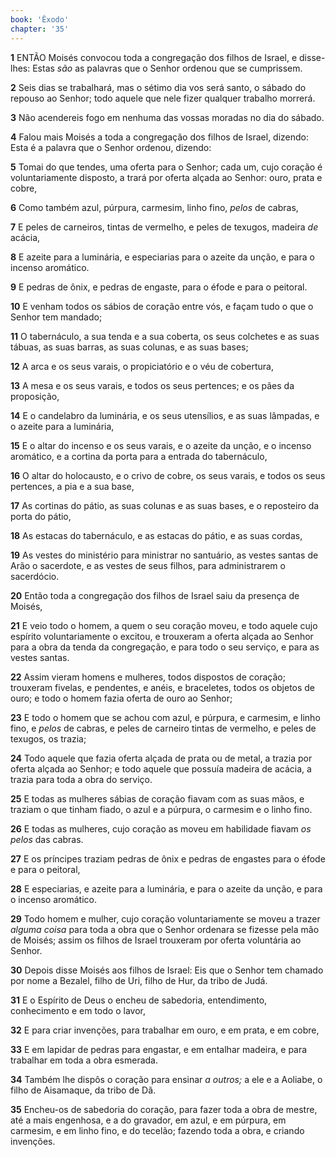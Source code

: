 ```yaml
---
book: 'Êxodo'
chapter: '35'
---
```


**1** ENTÃO Moisés convocou toda a congregação dos filhos de Israel, e disse-lhes: Estas _são_ as palavras que o Senhor ordenou que se cumprissem.

**2** Seis dias se trabalhará, mas o sétimo dia vos será santo, o sábado do repouso ao Senhor; todo aquele que nele fizer qualquer trabalho morrerá.

**3** Não acendereis fogo em nenhuma das vossas moradas no dia do sábado.

**4** Falou mais Moisés a toda a congregação dos filhos de Israel, dizendo: Esta é a palavra que o Senhor ordenou, dizendo:

**5** Tomai do que tendes, uma oferta para o Senhor; cada um, cujo coração é voluntariamente disposto, a trará por oferta alçada ao Senhor: ouro, prata e cobre,

**6** Como também azul, púrpura, carmesim, linho fino, _pelos_ de cabras,

**7** E peles de carneiros, tintas de vermelho, e peles de texugos, madeira _de_ acácia,

**8** E azeite para a luminária, e especiarias para o azeite da unção, e para o incenso aromático.

**9** E pedras de ônix, e pedras de engaste, para o éfode e para o peitoral.

**10** E venham todos os sábios de coração entre vós, e façam tudo o que o Senhor tem mandado;

**11** O tabernáculo, a sua tenda e a sua coberta, os seus colchetes e as suas tábuas, as suas barras, as suas colunas, e as suas bases;

**12** A arca e os seus varais, o propiciatório e o véu de cobertura,

**13** A mesa e os seus varais, e todos os seus pertences; e os pães da proposição,

**14** E o candelabro da luminária, e os seus utensílios, e as suas lâmpadas, e o azeite para a luminária,

**15** E o altar do incenso e os seus varais, e o azeite da unção, e o incenso aromático, e a cortina da porta para a entrada do tabernáculo,

**16** O altar do holocausto, e o crivo de cobre, os seus varais, e todos os seus pertences, a pia e a sua base,

**17** As cortinas do pátio, as suas colunas e as suas bases, e o reposteiro da porta do pátio,

**18** As estacas do tabernáculo, e as estacas do pátio, e as suas cordas,

**19** As vestes do ministério para ministrar no santuário, as vestes santas de Arão o sacerdote, e as vestes de seus filhos, para administrarem o sacerdócio.

**20** Então toda a congregação dos filhos de Israel saiu da presença de Moisés,

**21** E veio todo o homem, a quem o seu coração moveu, e todo aquele cujo espírito voluntariamente o excitou, e trouxeram a oferta alçada ao Senhor para a obra da tenda da congregação, e para todo o seu serviço, e para as vestes santas.

**22** Assim vieram homens e mulheres, todos dispostos de coração; trouxeram fivelas, e pendentes, e anéis, e braceletes, todos os objetos de ouro; e todo o homem fazia oferta de ouro ao Senhor;

**23** E todo o homem que se achou com azul, e púrpura, e carmesim, e linho fino, e _pelos_ de cabras, e peles de carneiro tintas de vermelho, e peles de texugos, os trazia;

**24** Todo aquele que fazia oferta alçada de prata ou de metal, a trazia por oferta alçada ao Senhor; e todo aquele que possuía madeira de acácia, a trazia para toda a obra do serviço.

**25** E todas as mulheres sábias de coração fiavam com as suas mãos, e traziam o que tinham fiado, o azul e a púrpura, o carmesim e o linho fino.

**26** E todas as mulheres, cujo coração as moveu em habilidade fiavam _os pelos_ das cabras.

**27** E os príncipes traziam pedras de ônix e pedras de engastes para o éfode e para o peitoral,

**28** E especiarias, e azeite para a luminária, e para o azeite da unção, e para o incenso aromático.

**29** Todo homem e mulher, cujo coração voluntariamente se moveu a trazer _alguma coisa_ para toda a obra que o Senhor ordenara se fizesse pela mão de Moisés; assim os filhos de Israel trouxeram por oferta voluntária ao Senhor.

**30** Depois disse Moisés aos filhos de Israel: Eis que o Senhor tem chamado por nome a Bezalel, filho de Uri, filho de Hur, da tribo de Judá.

**31** E o Espírito de Deus o encheu de sabedoria, entendimento, conhecimento e em todo o lavor,

**32** E para criar invenções, para trabalhar em ouro, e em prata, e em cobre,

**33** E em lapidar de pedras para engastar, e em entalhar madeira, e para trabalhar em toda a obra esmerada.

**34** Também lhe dispôs o coração para ensinar _a outros;_ a ele e a Aoliabe, o filho de Aisamaque, da tribo de Dã.

**35** Encheu-os de sabedoria do coração, para fazer toda a obra de mestre, até a mais engenhosa, e a do gravador, em azul, e em púrpura, em carmesim, e em linho fino, e do tecelão; fazendo toda a obra, e criando invenções.
